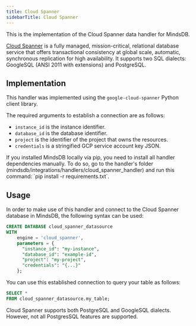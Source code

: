 ```yaml
---
title: Cloud Spanner
sidebarTitle: Cloud Spanner
---
```


This is the implementation of the Cloud Spanner data handler for MindsDB.

[Cloud Spanner](https://cloud.google.com/spanner) is a fully managed, mission-critical, relational database service that offers transactional consistency at global scale, automatic, synchronous replication for high availability. It supports two SQL dialects: GoogleSQL (ANSI 2011 with extensions) and PostgreSQL.

## Implementation

This handler was implemented using the `google-cloud-spanner` Python client library.

The required arguments to establish a connection are as follows:

* `instance_id` is the instance identifier.
* `database_id` is the database identifier.
* `project` is the identifier of the project that owns the resources.
* `credentials` is a stringified GCP service account key JSON.

<Tip>
If you installed MindsDB locally via pip, you need to install all handler dependencies manually. To do so, go to the handler's folder (mindsdb/integrations/handlers/cloud_spanner_handler) and run this command: `pip install -r requirements.txt`.
</Tip>

## Usage

In order to make use of this handler and connect to the Cloud Spanner database in MindsDB, the following syntax can be used:

```sql
CREATE DATABASE cloud_spanner_datasource
WITH
    engine = 'cloud_spanner',
    parameters = {
      "instance_id": "my-instance",
      "database_id": "example-id",
      "project": "my-project",
      "credentials": "{...}"
    };
```

You can use this established connection to query your table as follows:

```sql
SELECT *
FROM cloud_spanner_datasource.my_table;
```

<Note>
Cloud Spanner supports both PostgreSQL and GoogleSQL dialects. However, not all PostgresSQL features are supported.
</Note>
